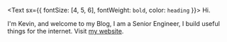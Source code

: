 <Text sx={{ fontSize: [4, 5, 6], fontWeight: `bold`, color: `heading` }}>
  Hi.
</Text>

I'm Kevin, and welcome to my Blog, I am a Senior Engineer, I build useful things for the internet. Visit [my website](https://kevin-rodrigues.netlify.app/).
